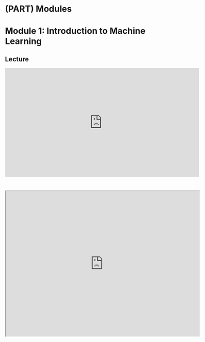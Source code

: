 # (PART) Modules {-}

# Module 1: Introduction to Machine Learning

## Lecture

<iframe width="640" height="360" src="https://www.youtube.com/embed/3yZjkOCis9Y?si=Ypx6iaekPXpyw42K" title="YouTube video player" frameborder="0" allow="accelerometer; autoplay; clipboard-write; encrypted-media; gyroscope; picture-in-picture; web-share" referrerpolicy="strict-origin-when-cross-origin" allowfullscreen></iframe>

<br>

<iframe src="https://drive.google.com/file/d/1wHJ9nxyyBNs9nHbzmHMFaYqVc4wKN1Aj/preview" width="640" height="480" allow="autoplay"></iframe>


